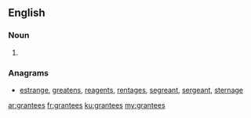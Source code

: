 ==English==

===Noun===
{{head|en|plural}}

# {{plural of|grantee|lang=en|nocat=1}}

===Anagrams===
* [[estrange#English|estrange]], [[greatens#English|greatens]], [[reagents#English|reagents]], [[rentages#English|rentages]], [[segreant#English|segreant]], [[sergeant#English|sergeant]], [[sternage#English|sternage]]

[[ar:grantees]]
[[fr:grantees]]
[[ku:grantees]]
[[my:grantees]]